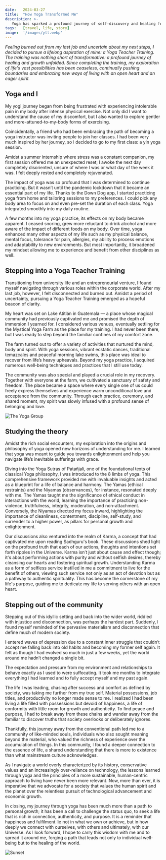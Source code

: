 ```yaml
---
date:   2024-03-27
title:  "How Yoga Transformed Me"
description: >-
   Yoga has sparked a profound journey of self-discovery and healing for me; continually pushing boundaries and embracing new ways of living with an open heart and an eager spirit.
tags:   [travel, life, story]
image:  '/images/ytt.webp'
---
```


*Feeling burned out from my last job and uncertain about my next steps, I decided to pursue a lifelong aspiration of mine: a Yoga Teacher Training. The training was nothing short of transformative: a profound journey of healing and growth unfolded. Since completing the training, my exploration of life's vast possibilities has been ceaseless, continually pushing boundaries and embracing new ways of living with an open heart and an eager spirit.*

## Yoga and I

My yogi journey began from being frustrated with experiencing intolerable pain in my body after intense physical exercise. Not only did I want to understand the cause of my discomfort, but I also wanted to explore gentler and more-attuned-to-my-body forms of exercising. 

Coincidentally, a friend who had been embracing the path of becoming a yoga instructor was inviting people to join her classes. I had been very much inspired by her journey, so I decided to go to my first class: a yin yoga session. 

Amidst a summer internship where stress was a constant companion, my first session offered me an unexpected reset; I awoke the next day completely disoriented, unsure of where I was or what day of the week it was. I felt deeply rested and completely rejuvenated.

The impact of yoga was so profound that I was determined to continue practicing. But it wasn’t until the pandemic lockdown that it became an essential part of my life. Thanks to the Down Dog app, I started practicing yoga from home and tailoring sessions to my preferences. I could pick any body area to focus on and even pre-set the duration of each class. Yoga integrated smoothly into my daily routine.

A few months into my yoga practice, its effects on my body became apparent. I ceased snoring, grew more reluctant to drink alcohol and more aware of the impact of different foods on my body. Over time, yoga enhanced many other aspects of my life such as my physical balance, mental focus, tolerance for pain, allergies, my ability to process emotions and adaptability to new environments. But most importantly, it broadened my mindset allowing me to experience and benefit from other disciplines as well.

## Stepping into a Yoga Teacher Training

Transitioning from university life and an entrepreneurial venture, I found myself navigating through various roles within the corporate world. After my last job, however, I felt disconnected and burned out. Amidst a period of uncertainty, pursuing a Yoga Teacher Training emerged as a hopeful beacon of clarity.

My heart was set on Lake Atitlán in Guatemala — a place whose magical community had previously captivated me and promised the depth of immersion I yearned for. I considered various venues, eventually settling for the Mystical Yoga Farm as the place for my training. I had never been there, but I was ready to step beyond the familiar confines of my comfort zone. 

The farm turned out to offer a variety of activities that nurtured the mind, body and spirit. With yoga sessions, vibrant ecstatic dances, traditional temazcales and peaceful morning lake swims, this place was ideal to recover from life’s heavy upheavals. Beyond my yoga practice, I acquired numerous well-being techniques and practices that I still use today.

The community was also special and played a crucial role in my recovery. Together with everyone at the farm, we cultivated a sanctuary of safety and freedom. The place became a space where every single one of us could freely express themselves and experience warm unconditional love and acceptance from the community. Through each practice, ceremony, and shared moment, my spirit was slowly infused with a profound sense of belonging and love.

![The Yoga Group](/images/yoga_group.webp)

## Studying the theory

Amidst the rich social encounters, my exploration into the origins and philosophy of yoga opened new horizons of understanding for me. I learned that yoga was meant to guide you towards enlightenment and help you navigate life’s inevitable sufferings with grace. 

Diving into the Yoga Sutras of Patañjali, one of the foundational texts of classical Yoga philosophy, I was introduced to the 8 limbs of yoga. This comprehensive framework provided me with invaluable insights and acted as a blueprint for a life of balance and harmony. The Yamas (ethical restraints) and the Niyamas (observances), for instance, resonated deeply with me. The Yamas taught me the significance of ethical conduct in interactions with the world, learning the importance of practicing non-violence, truthfulness, integrity, moderation, and non-attachment. Conversely, the Niyamas directed my focus inward, highlighting the importance of cleanliness, contentment, discipline, self-study, and surrender to a higher power, as pillars for personal growth and enlightenment.

Our discussions also ventured into the realm of Karma, a concept that had captivated me upon reading Sadhguru's book. These discussions shed light on the profound truth that each of our actions, thoughts and intentions set forth ripples in the Universe. Karma isn’t just about cause and effect though; it's about performing actions with purity and without selfish desires, thereby cleansing our hearts and fostering spiritual growth. Understanding Karma as a form of selfless service instilled in me a commitment to live for the benefit of others, viewing such service not only as an act of devotion but as a pathway to authentic spirituality. This has become the cornerstone of my life's purpose, guiding me to dedicate my life to serving others with an open heart.

## Stepping out of the community

Stepping out of this idyllic setting and back into the wider world, riddled with injustice and disconnection, was perhaps the hardest part. Suddenly, I found myself reminded of the pervasive materialism and disconnection that define much of modern society.

I entered waves of depression due to a constant inner struggle that couldn’t accept me falling back into old habits and becoming my former self again. It felt as though I had evolved so much in just a few weeks, yet the world around me hadn’t changed a single bit.

The expectation and pressure from my environment and relationships to behave exactly as I used to were suffocating. It took me months to integrate everything I had learned and to fully accept myself and my past again.

The life I was leading, chasing after success and comfort as defined by society, was taking me further from my true self. Material possessions, job titles, and productivity no longer made sense to me. I realized I had been living a life filled with possessions but devoid of happiness, a life of conformity with little room for growth and authenticity. To find peace and purpose, I had to break away from these chains and wander away from the familiar to discover truths that society overlooks or deliberately ignores.

Thankfully, this journey away from the conventional path led me to a community of like-minded souls, individuals who also sought meaning beyond the material, who valued the richness of experience over the accumulation of things. In this community, I found a deeper connection to the essence of life, a shared understanding that there is more to existence than what mainstream culture acknowledges.

As I navigate a world overly characterized by its history, conservative values and an increasingly over-reliance on technology, the lessons learned through yoga and the principles of a more sustainable, human-centric approach to living have never been more relevant. Now, more than ever, it is imperative that we advocate for a society that values the human spirit and the planet over the relentless pursuit of technological advancement and economic growth.

In closing, my journey through yoga has been much more than a path to personal growth; it has been a call to challenge the status quo, to seek a life that is rich in connection, authenticity, and purpose. It is a reminder that happiness and fulfilment lie not in what we own or achieve, but in how deeply we connect with ourselves, with others and ultimately, with our Universe. As I look forward, I hope to carry this wisdom with me and to spread it around me, forging a path that leads not only to individual well-being but to the healing of the world.

![Sunset](/images/sunset.webp)